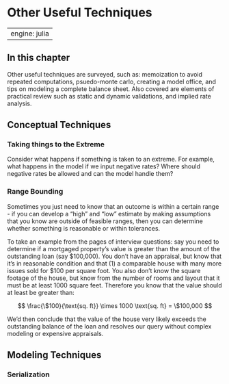 # Other Useful Techniques

---
engine: julia
---

## In this chapter

Other useful techniques are surveyed, such as: memoization to avoid repeated computations, psuedo-monte carlo, creating a model office, and tips on modeling a complete balance sheet. Also covered are elements of practical review such as static and dynamic validations, and implied rate analysis.

## Conceptual Techniques

### Taking things to the Extreme

Consider what happens if something is taken to an extreme. For example, what happens in the model if we input negative rates? Where should negative rates be allowed and can the model handle them?

### Range Bounding

Sometimes you just need to know that an outcome is within a certain range - if you can develop a "high" and "low" estimate by making assumptions that you know are outside of feasible ranges, then you can determine whether something is reasonable or within tolerances.

To take an example from the pages of interview questions: say you need to determine if a mortgaged property's value is greater than the amount of the outstanding loan (say \$100,000). You don't have an appraisal, but know that it's in reasonable condition and that (1) a comparable house with many more issues sold for \$100 per square foot. You also don't know the square footage of the house, but know from the number of rooms and layout that it must be at least 1000 square feet. Therefore you know that the value should at least be greater than:

$$
\frac{\$100}{\text{sq. ft}} \times 1000 \text{sq. ft} = \$100,000 
$$

We'd then conclude that the value of the house very likely exceeds the outstanding balance of the loan and resolves our query without complex modeling or expensive appraisals.

## Modeling Techniques

### Serialization